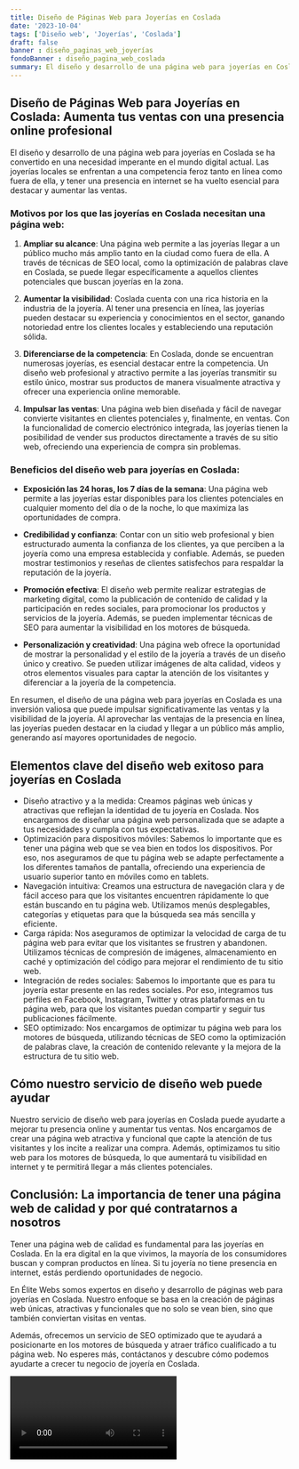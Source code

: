 ```yaml
---
title: Diseño de Páginas Web para Joyerías en Coslada
date: '2023-10-04'
tags: ['Diseño web', 'Joyerías', 'Coslada']
draft: false
banner : diseño_paginas_web_joyerías
fondoBanner : diseño_pagina_web_coslada
summary: El diseño y desarrollo de una página web para joyerías en Coslada se ha convertido en una necesidad imperante en el mundo digital actual. Las joyerías locales se enfrentan a una competencia feroz tanto en línea como fuera de ella, y tener una presencia en internet se ha vuelto esencial para destacar y aumentar las ventas.
---
```


## Diseño de Páginas Web para Joyerías en Coslada: Aumenta tus ventas con una presencia online profesional

El diseño y desarrollo de una página web para joyerías en Coslada se ha convertido en una necesidad imperante en el mundo digital actual. Las joyerías locales se enfrentan a una competencia feroz tanto en línea como fuera de ella, y tener una presencia en internet se ha vuelto esencial para destacar y aumentar las ventas.

### Motivos por los que las joyerías en Coslada necesitan una página web:

1. **Ampliar su alcance**: Una página web permite a las joyerías llegar a un público mucho más amplio tanto en la ciudad como fuera de ella. A través de técnicas de SEO local, como la optimización de palabras clave en Coslada, se puede llegar específicamente a aquellos clientes potenciales que buscan joyerías en la zona.

2. **Aumentar la visibilidad**: Coslada cuenta con una rica historia en la industria de la joyería. Al tener una presencia en línea, las joyerías pueden destacar su experiencia y conocimientos en el sector, ganando notoriedad entre los clientes locales y estableciendo una reputación sólida.

3. **Diferenciarse de la competencia**: En Coslada, donde se encuentran numerosas joyerías, es esencial destacar entre la competencia. Un diseño web profesional y atractivo permite a las joyerías transmitir su estilo único, mostrar sus productos de manera visualmente atractiva y ofrecer una experiencia online memorable.

4. **Impulsar las ventas**: Una página web bien diseñada y fácil de navegar convierte visitantes en clientes potenciales y, finalmente, en ventas. Con la funcionalidad de comercio electrónico integrada, las joyerías tienen la posibilidad de vender sus productos directamente a través de su sitio web, ofreciendo una experiencia de compra sin problemas.

### Beneficios del diseño web para joyerías en Coslada:

- **Exposición las 24 horas, los 7 días de la semana**: Una página web permite a las joyerías estar disponibles para los clientes potenciales en cualquier momento del día o de la noche, lo que maximiza las oportunidades de compra.

- **Credibilidad y confianza**: Contar con un sitio web profesional y bien estructurado aumenta la confianza de los clientes, ya que perciben a la joyería como una empresa establecida y confiable. Además, se pueden mostrar testimonios y reseñas de clientes satisfechos para respaldar la reputación de la joyería.

- **Promoción efectiva**: El diseño web permite realizar estrategias de marketing digital, como la publicación de contenido de calidad y la participación en redes sociales, para promocionar los productos y servicios de la joyería. Además, se pueden implementar técnicas de SEO para aumentar la visibilidad en los motores de búsqueda.

- **Personalización y creatividad**: Una página web ofrece la oportunidad de mostrar la personalidad y el estilo de la joyería a través de un diseño único y creativo. Se pueden utilizar imágenes de alta calidad, videos y otros elementos visuales para captar la atención de los visitantes y diferenciar a la joyería de la competencia.

En resumen, el diseño de una página web para joyerías en Coslada es una inversión valiosa que puede impulsar significativamente las ventas y la visibilidad de la joyería. Al aprovechar las ventajas de la presencia en línea, las joyerías pueden destacar en la ciudad y llegar a un público más amplio, generando así mayores oportunidades de negocio.

<GifSeo />

<Cta />

## Elementos clave del diseño web exitoso para joyerías en Coslada

- Diseño atractivo y a la medida: Creamos páginas web únicas y atractivas que reflejan la identidad de tu joyería en Coslada. Nos encargamos de diseñar una página web personalizada que se adapte a tus necesidades y cumpla con tus expectativas.
- Optimización para dispositivos móviles: Sabemos lo importante que es tener una página web que se vea bien en todos los dispositivos. Por eso, nos aseguramos de que tu página web se adapte perfectamente a los diferentes tamaños de pantalla, ofreciendo una experiencia de usuario superior tanto en móviles como en tablets.
- Navegación intuitiva: Creamos una estructura de navegación clara y de fácil acceso para que los visitantes encuentren rápidamente lo que están buscando en tu página web. Utilizamos menús desplegables, categorías y etiquetas para que la búsqueda sea más sencilla y eficiente.
- Carga rápida: Nos aseguramos de optimizar la velocidad de carga de tu página web para evitar que los visitantes se frustren y abandonen. Utilizamos técnicas de compresión de imágenes, almacenamiento en caché y optimización del código para mejorar el rendimiento de tu sitio web.
- Integración de redes sociales: Sabemos lo importante que es para tu joyería estar presente en las redes sociales. Por eso, integramos tus perfiles en Facebook, Instagram, Twitter y otras plataformas en tu página web, para que los visitantes puedan compartir y seguir tus publicaciones fácilmente.
- SEO optimizado: Nos encargamos de optimizar tu página web para los motores de búsqueda, utilizando técnicas de SEO como la optimización de palabras clave, la creación de contenido relevante y la mejora de la estructura de tu sitio web.

## Cómo nuestro servicio de diseño web puede ayudar

Nuestro servicio de diseño web para joyerías en Coslada puede ayudarte a mejorar tu presencia online y aumentar tus ventas. Nos encargamos de crear una página web atractiva y funcional que capte la atención de tus visitantes y los incite a realizar una compra. Además, optimizamos tu sitio web para los motores de búsqueda, lo que aumentará tu visibilidad en internet y te permitirá llegar a más clientes potenciales.

## Conclusión: La importancia de tener una página web de calidad y por qué contratarnos a nosotros

Tener una página web de calidad es fundamental para las joyerías en Coslada. En la era digital en la que vivimos, la mayoría de los consumidores buscan y compran productos en línea. Si tu joyería no tiene presencia en internet, estás perdiendo oportunidades de negocio.

En Élite Webs somos expertos en diseño y desarrollo de páginas web para joyerías en Coslada. Nuestro enfoque se basa en la creación de páginas web únicas, atractivas y funcionales que no solo se vean bien, sino que también conviertan visitas en ventas.

Además, ofrecemos un servicio de SEO optimizado que te ayudará a posicionarte en los motores de búsqueda y atraer tráfico cualificado a tu página web. No esperes más, contáctanos y descubre cómo podemos ayudarte a crecer tu negocio de joyería en Coslada.

<Video />

<CtaBot job='Joyerías' city='Coslada'/>

<Gmaps query='Coslada+españa+maps' />
